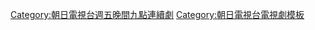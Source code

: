 {{Navbox
|name=朝日電視台週五晚間九點連續劇
|state=collapsed
|titlestyle = {{jptvclr|ex}}
|title= [[朝日電視台]]联播网（[[全日本新聞網|ANN]]）[[朝日電視台週五晚間九點連續劇|週五晚間九點連續劇]]
|groupstyle = {{jptvclr|ex}}
|group1= 2006年
|list1=[[富豪刑事|富豪刑事2]] - [[:ja:レガッタ〜君といた永遠〜#テレビドラマ|水漾青春]] - [[家族 (日本電視劇)|家族]] 
|group2= 2007年
|list2=[[壞蛋們]] - [[:ja:生徒諸君!教師編#テレビドラマ|生徒諸君！]] - [[女帝]] - [[非常老爸]]
|group3= 2008年
|list3=[[4姊妹偵探團]] - [[謎 (電視劇)|謎]] - [[:ja:ロト6で3億2千万円当てた男|中了樂透三億兩千萬元的男人]] - [[王牌男公關]]  
|group4= 2009年
|list4=[[必殺仕事人2009]] - [[呼叫中心的戀人]] - [[Untouchable (2009年電視劇)|Untouchable]]
|group5= 2010年
|list5=[[宿命1969-2010]] - [[警察廳失蹤人搜查課]] - [[懸崖邊的繪里～世上最重要的金錢故事～]] - [[檢察官·鬼島平八郎]]
|group6= 2011年
|list6=[[惡黨～重犯罪搜査班]]
}}<includeonly>[[Category:朝日電視台週五晚間九點連續劇]]</includeonly><noinclude>
[[Category:朝日電視台週五晚間九點連續劇| ]]
[[Category:朝日電視台電視劇模板]]
</noinclude>